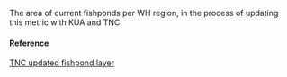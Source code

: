 The area of current fishponds per WH region, in the process of updating this metric with KUA and TNC

#### Reference

[TNC updated fishpond layer](NA)